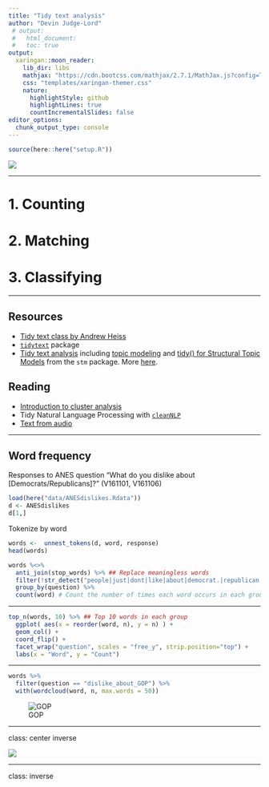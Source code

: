 ```yaml
---
title: "Tidy text analysis"
author: "Devin Judge-Lord"
 # output:
 #   html_document:
 #   toc: true
output:
  xaringan::moon_reader:
    lib_dir: libs
    mathjax: "https://cdn.bootcss.com/mathjax/2.7.1/MathJax.js?config=TeX-AMS_HTML"
    css: "templates/xaringan-themer.css"
    nature:
      highlightStyle: github
      highlightLines: true
      countIncrementalSlides: false
editor_options:
  chunk_output_type: console
---
```


```r
source(here::here("setup.R"))
```


![](Figs/different.jpg)

---

# 1. **Counting**

# 2. Matching

# 3. Classifying

---

## Resources 
- [Tidy text class by Andrew Heiss](https://datavizf18.classes.andrewheiss.com/class/11-class/)
- [`tidytext`](https://cran.r-project.org/web/packages/tidytext/tidytext.pdf) package
- [Tidy text analysis](https://www.tidytextmining.com/) including
[topic modeling](https://www.tidytextmining.com/topicmodeling.html) and
[tidy() for Structural Topic Models](https://juliasilge.github.io/tidytext/reference/stm_tidiers.html) from the `stm` package. More [here](https://rdrr.io/cran/tidytext/man/stm_tidiers.html).

## Reading 
- [Introduction to cluster analysis](https://eight2late.wordpress.com/2015/07/22/a-gentle-introduction-to-cluster-analysis-using-r/)
- Tidy Natural Language Processing with [`cleanNLP`](https://scholarship.richmond.edu/cgi/viewcontent.cgi?article=1195&context=mathcs-faculty-publications)
- [Text from audio](https://www.cambridge.org/core/journals/political-analysis/article/testing-the-validity-of-automatic-speech-recognition-for-political-text-analysis/E375085D96331A47E810C01AA6DB0A46)

---

## Word frequency

Responses to ANES question "What do you dislike about [Democrats/Republicans]?" (V161101, V161106)
```r
load(here("data/ANESdislikes.Rdata"))
d <- ANESdislikes
d[1,]
```

Tokenize by word
```r
words <-  unnest_tokens(d, word, response)
head(words)
```

```r
words %<>%
  anti_join(stop_words) %>% ## Replace meaningless words 
  filter(!str_detect("people|just|dont|like|about|democrat.|republican.|party|[0-9]", word) ) %>%
  group_by(question) %>%
  count(word) # Count the number of times each word occurs in each group
```

---

```r
top_n(words, 10) %>% ## Top 10 words in each group
  ggplot( aes(x = reorder(word, n), y = n) ) +
  geom_col() + 
  coord_flip() +
  facet_wrap("question", scales = "free_y", strip.position="top") + 
  labs(x = "Word", y = "Count")
```

---

```r
words %>%
  filter(question == "dislike_about_GOP") %>% 
  with(wordcloud(word, n, max.words = 50))
```

![GOP](Figs/ANES-wordcloud-2.png)

---

class: center inverse

![](https://media.giphy.com/media/14kkd3gt5FJt3a/giphy.gif)

---
class: inverse



